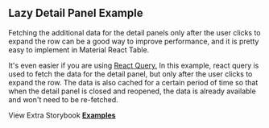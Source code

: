 
<Head>
  <title>{'Lazy Detail Panel Example - Material React Table V2 Docs'}</title>
  <meta
    name="description"
    content="A Material React Table example show how use use expandable rows to show additional information about a row and load the data for the detail panel only after the user expands the row."
  />
  <meta
    property="og:title"
    content="Lazy Detail Panel Material React Table Example"
  />
  <meta
    property="og:description"
    content="A Material React Table example show how use use expandable rows to show additional information about a row and load the data for the detail panel only after the user expands the row."
  />
</Head>

## Lazy Detail Panel Example

Fetching the additional data for the detail panels only after the user clicks to expand the row can be a good way to improve performance, and it is pretty easy to implement in Material React Table.

It's even easier if you are using [React Query.](https://tanstack.com/query/latest) In this example, react query is used to fetch the data for the detail panel, but only after the user clicks to expand the row. The data is also cached for a certain period of time so that when the detail panel is closed and reopened, the data is already available and won't need to be re-fetched.

<Examples isPage />

View Extra Storybook **[Examples](https://www.material-react-table.dev/?path=/story/features-aggregation-examples)**
